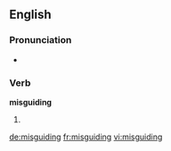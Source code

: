 ==English==

===Pronunciation===
* {{rhymes|aɪdɪŋ}}

===Verb===
'''misguiding'''

# {{present participle of|misguide}}

[[de:misguiding]]
[[fr:misguiding]]
[[vi:misguiding]]